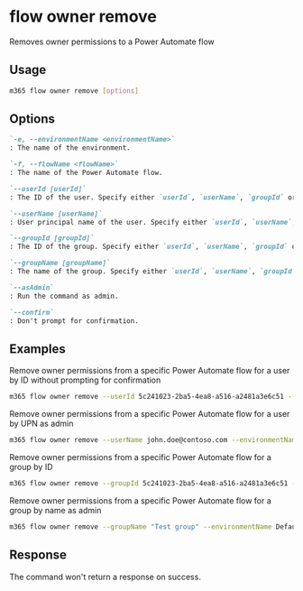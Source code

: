 
# flow owner remove

Removes owner permissions to a Power Automate flow

## Usage

```sh
m365 flow owner remove [options]
```

## Options

```md definition-list
`-e, --environmentName <environmentName>`
: The name of the environment.

`-f, --flowName <flowName>`
: The name of the Power Automate flow.

`--userId [userId]`
: The ID of the user. Specify either `userId`, `userName`, `groupId` or `groupName`.

`--userName [userName]`
: User principal name of the user. Specify either `userId`, `userName`, `groupId` or `groupName`.

`--groupId [groupId]`
: The ID of the group. Specify either `userId`, `userName`, `groupId` or `groupName`.

`--groupName [groupName]`
: The name of the group. Specify either `userId`, `userName`, `groupId` or `groupName`.

`--asAdmin`
: Run the command as admin.

`--confirm`
: Don't prompt for confirmation.
```

<Global />

## Examples

Remove owner permissions from a specific Power Automate flow for a user by ID without prompting for confirmation

```sh
m365 flow owner remove --userId 5c241023-2ba5-4ea8-a516-a2481a3e6c51 --environmentName Default-c5a5d746-3520-453f-8a69-780f8e44917e --flowName 72f2be4a-78c1-4220-a048-dbf557296a72 --confirm
```

Remove owner permissions from a specific Power Automate flow for a user by UPN as admin

```sh
m365 flow owner remove --userName john.doe@contoso.com --environmentName Default-c5a5d746-3520-453f-8a69-780f8e44917e --flowName 72f2be4a-78c1-4220-a048-dbf557296a72 --asAdmin
```

Remove owner permissions from a specific Power Automate flow for a group by ID

```sh
m365 flow owner remove --groupId 5c241023-2ba5-4ea8-a516-a2481a3e6c51 --environmentName Default-c5a5d746-3520-453f-8a69-780f8e44917e --flowName 72f2be4a-78c1-4220-a048-dbf557296a72
```

Remove owner permissions from a specific Power Automate flow for a group by name as admin

```sh
m365 flow owner remove --groupName "Test group" --environmentName Default-c5a5d746-3520-453f-8a69-780f8e44917e --flowName 72f2be4a-78c1-4220-a048-dbf557296a72 --asAdmin
```

## Response

The command won't return a response on success.
